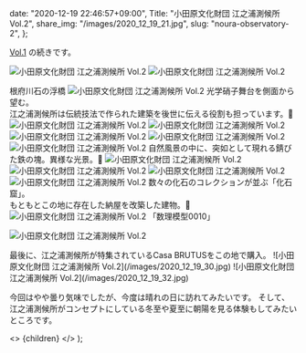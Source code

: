 
  date: "2020-12-19 22:46:57+09:00",
  Title: "小田原文化財団 江之浦測候所 Vol.2",
  share_img: "/images/2020_12_19_21.jpg",
  slug: "noura-observatory-2",
};

<a href="https://photos.dream-exp.net/2020/12/enoura-observatory-1/">Vol.1</a>
の続きです。

<span className="caption"></span>

![小田原文化財団 江之浦測候所 Vol.2](/images/2020_12_19_17.jpg)
![小田原文化財団 江之浦測候所 Vol.2](/images/2020_12_19_18.jpg)

<span className="caption">根府川石の浮橋</span>
![小田原文化財団 江之浦測候所 Vol.2](/images/2020_12_19_19.jpg)
<span className="caption">
  光学硝子舞台を側面から望む。
  <br />
  江之浦測候所は伝統技法で作られた建築を後世に伝える役割も担っています。
</span>
![小田原文化財団 江之浦測候所 Vol.2](/images/2020_12_19_20.jpg) ![小田原文化財団
江之浦測候所 Vol.2](/images/2020_12_19_21.jpg) ![小田原文化財団 江之浦測候所 Vol.2](/images/2020_12_19_22.jpg)
![小田原文化財団 江之浦測候所 Vol.2](/images/2020_12_19_28.jpg) ![小田原文化財団
江之浦測候所 Vol.2](/images/2020_12_19_29.jpg)
<span className="caption">
  自然風景の中に、突如として現れる錆びた鉄の塊。異様な光景。
</span>
![小田原文化財団 江之浦測候所 Vol.2](/images/2020_12_19_23.jpg) ![小田原文化財団
江之浦測候所 Vol.2](/images/2020_12_19_24.jpg) ![小田原文化財団 江之浦測候所 Vol.2](/images/2020_12_19_27.jpg)
![小田原文化財団 江之浦測候所 Vol.2](/images/2020_12_19_25.jpg)
<span className="caption">
  数々の化石のコレクションが並ぶ「化石窟」。
  <br />
  もともとこの地に存在した納屋を改築した建物。
</span>
![小田原文化財団 江之浦測候所 Vol.2](/images/2020_12_19_26.jpg)
<span className="caption">「数理模型0010」</span>

![小田原文化財団 江之浦測候所 Vol.2](/images/2020_12_19_31.jpg)

<span className="caption">
  最後に、江之浦測候所が特集されているCasa BRUTUSをこの地で購入。
</span>
![小田原文化財団 江之浦測候所 Vol.2](/images/2020_12_19_30.jpg) ![小田原文化財団
江之浦測候所 Vol.2](/images/2020_12_19_32.jpg)

今回はやや曇り気味でしたが、今度は晴れの日に訪れてみたいです。
そして、江之浦測候所がコンセプトにしている冬至や夏至に朝陽を見る体験もしてみたいところです。

  <>
    <Head>
      <title>{meta.Title} | 異郷好実</title>
    </Head>
    <PostLayout meta={meta}>{children}</PostLayout>
  </>
);
